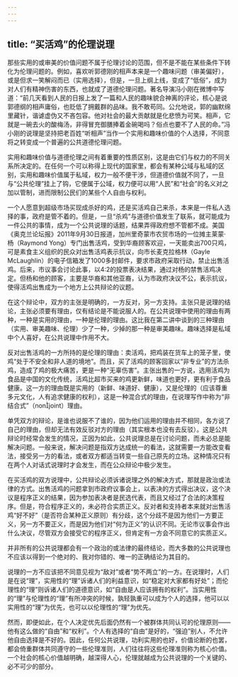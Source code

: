 ```yaml
---
---
---
```

title: “买活鸡”的伦理说理
---





那些实用的或审美的价值问题不属于伦理讨论的范围，但不是不能在某些条件下转化为伦理问题的。例如，喜欢听郭德刚的相声本来是一个趣味问题（审美偏好），或是但求一笑解闷而已（实用选择），但是，一旦上纲上线，变成了“低俗”，成为对人们有精神伤害的东西，也就成了道德伦理问题。著名导演冯小刚在微博中写道：“前几天看到人民的日报上发了一篇和人民的趣味貌合神离的评论，核心是说郭德纲的相声庸俗，也贬低了拥戴群的品味。我不敢苟同。公允地说，郭的幽默绵里藏针，谐谑虚伪又不吝包容。他对社会的最大贡献就是化悲愤为可笑。相声，它就是一碗去火的酸梅汤，非得冒充御膳捧着金碗喝吗？俗点也要不了人民的命。”冯小刚的说理是坚持把老百姓“听相声”当作一个实用和趣味价值的个人选择，不同意将之转变成一个普遍的公共道德伦理问题。

实用和趣味价值与道德伦理之间有着重要的性质区别，这是由它们与权力的不同关系所决定的。在任何一个可以称得上现代的国家里，都会有某种公域与私域的区别，实用和趣味价值属于私域，权力一般不便干涉，但道德价值就不同了，一旦与“公共伦理”挂上了钩，它便属于公域，权力便可以用“人民”和“社会”的名义对之加以管制，进而限制公民们的某些个人自由与权利。

一个人愿意到超级市场买现成杀好的鸡，还是买活鸡自己来杀，本来是一件私人选择的事，政府是管不着的。但是，一旦“杀鸡”与道德价值发生了联系，就可能成为一件公共的事情，成为一个公共说理的话题，结果弄得政府想不管都不成。美国《奥克兰论坛报》2011年9月30日报道，加州里奇蒙市农贸市场的一位摊主莱蒙·杨（Raymond Yong）专门出售活鸡，受到华裔顾客欢迎，一天能卖出700只鸡，可是素食主义组织的民众对出售活鸡表示抗议，向市长麦克拉格林（Gayle McLaughlin）的电子信箱发了1000多封邮件，要求市政府采取行动，禁止出售活鸡。后来，市议事会讨论此事，以4∶2的投票表决结果，通过对杨的禁售活鸡决定。但杨和他的顾客，主要是华裔和其他亚裔，认为市政府决议不公，表示抗议，使得活鸡出售成为一个地方上公共辩论的议题。

在这个辩论中，双方的主张是明确的，一方反对，另一方支持。主张只是说理的结论，主张必须要有理由，仅有结论是不能说服人的。在公共说理中使用的理由有两种，一种是实用的理由，一种是伦理的理由。这比我在第二讲中谈到的三种理由（实用、审美趣味、伦理）少了一种，少掉的那一种是审美趣味。趣味选择是私域中个人喜好，在公共说理中作用不大。

反对出售活鸡的一方所持的是伦理的理由：卖活鸡，把鸡装在货车上的笼子里，使鸡“处于不安全和非人道的境地”。而且，买了活鸡的顾客回家以“非专业”的方法杀鸡，造成了鸡的极大痛苦，更是一种“无辜伤害”。主张出售的一方说，选用活鸡为食品是中国的文化传统，活鸡比超市买来的鸡更新鲜，味道也更好，更有利于食品健康。这一方的理由既是实用的（新鲜、味道好、健康），又是伦理的（应该尊重多元文化，人有追求健康的权利），这是一种混合式的理由，在说理写作中称为“非结合式”（nonjoint）理由。

单凭双方的辩论，是谁也说服不了谁的，因为他们运用的理由并不相同，各方说了自己的理由，但却无法有效反驳对方的理由（其实根本也没有去反驳）。这是公共辩论时经常会发生的情况，正因为如此，公共说理总是在讨论问题，而未必总是能解决问题。一般来说，解决问题是指双方达成统一的看法，这就需要一方能改变看法，接受另一方的看法，或者双方都适当转变一些自己原先的立场。这种情况只有在两个人对话式说理时才会发生，而在公众辩论中极少发生。

在买活鸡的双方说理中，公共辩论必须诉诸说理之外的解决方式，那就是政治或法律的方式。出售活鸡的问题拿到市政府议事会上，以表决的方式得出决议，这个决议是程序正义的结果，因为参加表决者是民选代表，而且又经过了合法的决策程序。但是，符合程序正义的，未必符合实质正义。反对者和支持者本来就对出售活鸡“好不好”（是否符合某种正义原则）有分歧，这个分歧不是因为他们一方要正义，另一方不要正义，而是因为他们对“何为正义”的认识不同。无论市议事会作出什么决议，尽管双方会接受它的程序正义，但肯定有一方会不同意它的实质正义。

并非所有的公共说理都会有一个政治的或法律的最终结论，而大多数的公共说理也不应该以得到一个绝对的、我对你错的、唯一的正确结论为其目的。

说理的一方不应该把不同意见视为“敌对”或者“势不两立”的一方。在说理时，人们是在说“理”，实用性的“理”诉诸人们的利益意识，如“稳定对大家都有好处”；而伦理性的“理”则诉诸人们的道德意识，如“自由是人应该拥有的权利”。当实用性的“理”与伦理性的“理”有所冲突的时候，孰轻孰重可以成为个人的选择，他可以以实用性的“理”为优先，也可以以伦理性的“理”为优先。

然而，即便如此，在个人决定优先后面仍然有一个被群体共同认可的伦理原则——他有这么做的“自由”和“权利”。个人有选择的“自由”是好的，“强迫”别人，不允许他自由选择是不好的。因此，任何公共说理，功利实用的也好，价值论断的也罢，都会倚重群体共同遵守的一些伦理准则，人们往往将这些伦理准则称为核心价值。一个社会的核心价值越明确，越深得人心，伦理就越成为公共说理的一个关键的、必不可少的部分。
